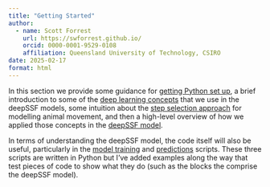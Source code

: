 ```yaml
---
title: "Getting Started"
author:
  - name: Scott Forrest
    url: https://swforrest.github.io/
    orcid: 0000-0001-9529-0108
    affiliation: Queensland University of Technology, CSIRO
date: 2025-02-17
format: html
---
```


In this section we provide some guidance for [getting Python set up](python_installation.qmd), a brief introduction to some of the [deep learning concepts](deep_learning_concepts.qmd) that we use in the deepSSF models, some intuition about the [step selection approach](step_selection_intuition.qmd) for modelling animal movement, and then a high-level overview of how we applied those concepts in the [deepSSF model](deepSSF_model_overview.qmd).

In terms of understanding the deepSSF model, the code itself will also be useful, particularly in the [model training](model_training.qmd) and [predictions](predictions.qmd) scripts. These three scripts are written in Python but I've added examples along the way that test pieces of code to show what they do (such as the blocks the comprise the deepSSF model). 